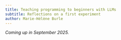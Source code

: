 ```yaml
---
title: Teaching programming to beginners with LLMs
subtitle: Reflections on a first experiment
author: Marie-Hélène Burle
---
```


<!-- *Presented at the HSS National Team Meeting in September 2025.* -->

<!-- :::{.def} -->

<!-- [Large language models (LLMs)](https://en.wikipedia.org/wiki/Large_language_model) have become  -->

<!-- ::: -->

*Coming up in September 2025.*

<!-- [Slides](2025_teaching_with_llm_slides.qmd){.btn .btn-outline-primary} [(Click and wait: this reveal.js presentation may take a little time to load.)]{.inlinenote} -->
